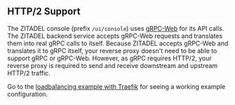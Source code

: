 ## HTTP/2 Support

The ZITADEL console (prefix `/ui/console`) uses [gRPC-Web](https://github.com/grpc/grpc-web) for its API calls.
The ZITADEL backend service accepts gRPC-Web requests and translates them into real gRPC calls to itself.
Because ZITADEL accepts gRPC-Web and translates it to gRPC itself, your reverse proxy doesn't need to be able to support gRPC or gRPC-Web.
However, as gRPC requires HTTP/2, your reverse proxy is required to send and receive downstream and upstream HTTP/2 traffic.

Go to the [loadbalancing example with Traefik](./loadbalancing-example) for seeing a working example configuration.
